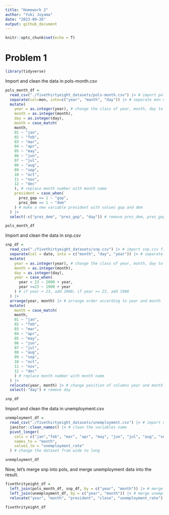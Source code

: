 ```yaml
---
title: "Homework 2"
author: "Yuki Joyama"
date: "2023-09-26"
output: github_document
---
```


```r
knitr::opts_chunk$set(echo = T)
```

# Problem 1
```r
library(tidyverse)
```

Import and clean the data in pols-month.csv

```r
pols_month_df =
  read_csv("./fivethirtyeight_datasets/pols-month.csv") |> # import pols_month.csv file
  separate(col=mon, into=c("year", "month", "day")) |> # separate mon variable into year, month and day
  mutate(
    year = as.integer(year), # change the class of year, month, day to integer
    month = as.integer(month),
    day = as.integer(day),
    month = case_match(
    month,
    01 ~ "jan",
    02 ~ "feb",
    03 ~ "mar",
    04 ~ "apr",
    05 ~ "may",
    06 ~ "jun",
    07 ~ "jul",
    08 ~ "aug",
    09 ~ "sep",
    10 ~ "oct",
    11 ~ "nov",
    12 ~ "dec"
    ), # replace month number with month name
    president = case_when(
      prez_gop == 1 ~ "gop",
      prez_dem == 1 ~ "dem"
    ) # make a new variable president with values gop and dem
  ) |> 
  select(-c("prez_dem", "prez_gop", "day")) # remove prez_dem, prez_gop, and day

pols_month_df
```

Import and clean the data in snp.csv

```r
snp_df =
  read_csv("./fivethirtyeight_datasets/snp.csv") |> # import snp.csv file
  separate(col = date, into = c("month", "day", "year")) |> # separate date variable into year, month and day
  mutate(
    year = as.integer(year), # change the class of year, month, day to integer
    month = as.integer(month),
    day = as.integer(day),
    year = case_when(
      year < 23 ~ 2000 + year,
      year >=23 ~ 1900 + year
    ) # if year < 23, add 2000; if year >= 23, add 1900
  ) |> 
  arrange(year, month) |> # arrange order according to year and month
  mutate(
    month = case_match(
    month,
    01 ~ "jan",
    02 ~ "feb",
    03 ~ "mar",
    04 ~ "apr",
    05 ~ "may",
    06 ~ "jun",
    07 ~ "jul",
    08 ~ "aug",
    09 ~ "sep",
    10 ~ "oct",
    11 ~ "nov",
    12 ~ "dec"
    ) # replace month number with month name
  ) |> 
  relocate(year, month) |> # change position of columns year and month
  select(-"day") # remove day

snp_df
```

Import and clean the data in unemployment.csv

```r
unemployment_df =
  read_csv("./fivethirtyeight_datasets/unemployment.csv") |> # import unemployment.csv file
  janitor::clean_names() |> # clean the variables name
  pivot_longer(
    cols = c("jan","feb", "mar", "apr", "may", "jun", "jul", "aug", "sep", "oct", "nov", "dec"),
    names_to = "month",
    values_to = "unemployment_rate"
  ) # change the dataset from wide to long

unemployment_df
```

Now, let's merge snp into pols, and merge unemployment data into the result.

```r
fivethrityeight_df =
  left_join(pols_month_df, snp_df, by = c("year", "month")) |> # merge snp into pols,
  left_join(unemployment_df, by = c("year", "month")) |> # merge unemployment data into the result
  relocate("year", "month", "president", "close", "unemployment_rate") # bring key variables to the front

fivethrityeight_df
```



